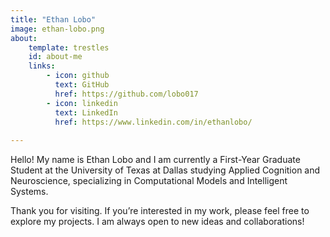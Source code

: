 ```yaml
---
title: "Ethan Lobo"
image: ethan-lobo.png
about:
    template: trestles
    id: about-me 
    links:
        - icon: github
          text: GitHub
          href: https://github.com/lobo017
        - icon: linkedin
          text: LinkedIn
          href: https://www.linkedin.com/in/ethanlobo/
        
---
```


Hello! My name is Ethan Lobo and I am currently a First-Year Graduate Student at the University of Texas at Dallas studying Applied Cognition and Neuroscience, specializing in Computational Models and Intelligent Systems. 

Thank you for visiting. If you're interested in my work, please feel free to explore my projects. I am always open to new ideas and collaborations!